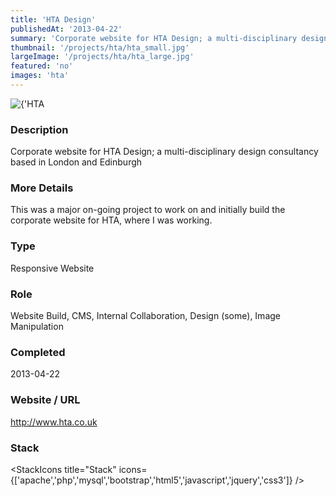 ```yaml
---
title: 'HTA Design'
publishedAt: '2013-04-22'
summary: 'Corporate website for HTA Design; a multi-disciplinary design consultancy based in London and Edinburgh'
thumbnail: '/projects/hta/hta_small.jpg'
largeImage: '/projects/hta/hta_large.jpg'
featured: 'no'
images: 'hta'
---
```


<div className="relative w-full h-[400px] sm:h-[600px] md:h-[760px] lg:h-[920px]">
  <Image
    alt={'HTA Design'}
    src={'/projects/hta/hta.jpg'}
    sizes="(max-width: 640px) 100%, 100%"
    fill={true}
    priority
    style={{
      objectFit: 'contain'
    }}
  />
</div>

### Description

Corporate website for HTA Design; a multi-disciplinary design consultancy based in London and Edinburgh

### More Details

This was a major on-going project to work on and initially build the corporate website for HTA, where I was working.

### Type

Responsive Website

### Role

Website Build, CMS, Internal Collaboration, Design (some), Image Manipulation

### Completed
2013-04-22

### Website / URL
http://www.hta.co.uk


### Stack

<StackIcons
  title="Stack"
  icons={['apache','php','mysql','bootstrap','html5','javascript','jquery','css3']}
  />

